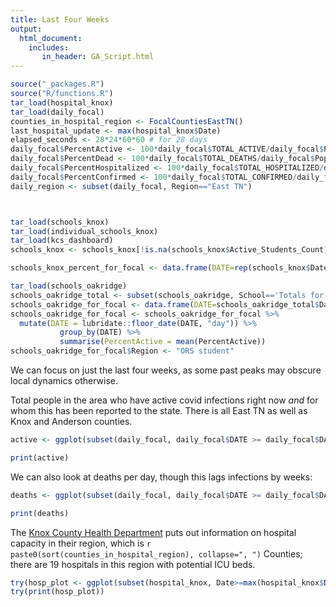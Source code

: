 ```yaml
---
title: Last Four Weeks
output:
  html_document:
    includes:
       in_header: GA_Script.html
---
```



```r
source("_packages.R")
source("R/functions.R")
tar_load(hospital_knox)
tar_load(daily_focal)
counties_in_hospital_region <- FocalCountiesEastTN()
last_hospital_update <- max(hospital_knox$Date)
elapsed_seconds <- 28*24*60*60 # for 28 days
daily_focal$PercentActive <- 100*daily_focal$TOTAL_ACTIVE/daily_focal$Population
daily_focal$PercentDead <- 100*daily_focal$TOTAL_DEATHS/daily_focal$Population
daily_focal$PercentHospitalized <- 100*daily_focal$TOTAL_HOSPITALIZED/daily_focal$Population
daily_focal$PercentConfirmed <- 100*daily_focal$TOTAL_CONFIRMED/daily_focal$Population
daily_region <- subset(daily_focal, Region=="East TN")



tar_load(schools_knox)
tar_load(individual_schools_knox)
tar_load(kcs_dashboard)
schools_knox <- schools_knox[!is.na(schools_knox$Active_Students_Count),]

schools_knox_percent_for_focal <- data.frame(DATE=rep(schools_knox$Date,2), PercentActive=c(schools_knox$Active_Students_Percent, schools_knox$Active_Staff_Percent), Region=c(rep("KCS student", nrow(schools_knox)), rep("KCS staff", nrow(schools_knox))))

tar_load(schools_oakridge)
schools_oakridge_total <- subset(schools_oakridge, School=='Totals for the District')
schools_oakridge_for_focal <- data.frame(DATE=schools_oakridge_total$Date, PercentActive=schools_oakridge_total$PercentActiveCovidStudents, Region="ORS student")
schools_oakridge_for_focal <- schools_oakridge_for_focal %>%
  mutate(DATE = lubridate::floor_date(DATE, "day")) %>%
           group_by(DATE) %>%
           summarise(PercentActive = mean(PercentActive))
schools_oakridge_for_focal$Region <- "ORS student"


```

We can focus on just the last four weeks, as some past peaks may obscure local dynamics otherwise.

Total people in the area who have active covid infections right now *and* for whom this has been reported to the state. There is all East TN as well as Knox and Anderson counties.

```r


active <- ggplot(subset(daily_focal, daily_focal$DATE >= daily_focal$DATE[nrow(daily_focal)]-elapsed_seconds), aes(x=DATE, y=PercentActive, group=Region)) + geom_line(aes(colour=Region)) + ylab("Percent of people with active covid infections each day") + xlab("Date") + ylim(0,NA)  + scale_colour_viridis_d(end=0.8) + theme_light()

print(active)
```

We can also look at deaths per day, though this lags infections by weeks:

```r

deaths <- ggplot(subset(daily_focal, daily_focal$DATE >= daily_focal$DATE[nrow(daily_focal)]-elapsed_seconds), aes(x=DATE, y=NEW_DEATHS, group=Region)) + geom_ma(aes(colour=Region, linetype="a"), n=7) + guides(linetype = "none") + ylab("Number of covid deaths per day (7 day average)") + xlab("Date") + ylim(0,NA)  + scale_colour_viridis_d(end=0.8) + theme_light()

print(deaths)
```

The [Knox County Health Department](https://covid.knoxcountytn.gov) puts out information on hospital capacity in their region, which is `r paste0(sort(counties_in_hospital_region), collapse=", ")` Counties; there are 19 hospitals in this region with potential ICU beds.


```r
try(hosp_plot <- ggplot(subset(hospital_knox, Date>=max(hospital_knox$Date)-elapsed_seconds), aes(x=Date, y=Current.Utilization, group=Resource)) + geom_line(aes(colour=Resource)) +  ylab("Percent Utilization in East Tennessee Region") + xlab("Date") + ylim(0,100) + theme_light() + scale_colour_viridis_d(end=0.8) + geom_hline(yintercept=100, col="red"))
try(print(hosp_plot))

```

